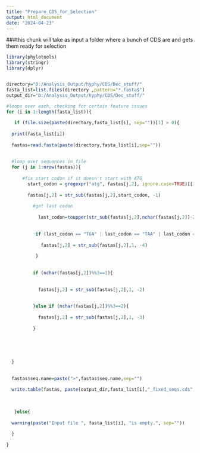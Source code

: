 ---
title: "Prepare_CDS_for_Selection"
output: html_document
date: "2024-04-23"
---

###this chunk will take as input a folder where a bunch of CDS are and gets them ready for selection
```{r}
library(phylotools)
library(stringr)
library(dplyr)


directory="D:/Analysis_Output/hyphy/CDS/Dec_stuff/"
fasta_list=list.files(directory ,pattern="*.fasta$")
output_dir="D:/Analysis_Output/hyphy/CDS/Dec_stuff/"

#loops over each, checking for certain feature issues
for (i in 1:length(fasta_list)){
  
   if (file.size(paste(directory,fasta_list[i], sep=""))[1] > 0){
     
  print(fasta_list[i])
  
  fastas=read.fasta(paste(directory,fasta_list[i],sep=""))
  
 
  #loop over sequences in file
  for (j in 1:nrow(fastas)){
     
      #fix start codon if it doesn't start with ATG
        start_codon = gregexpr("atg", fastas[j,2], ignore.case=TRUE)[[1]][1]
        
        fastas[j,2] = str_sub(fastas[j,2],start_codon, -1)
        
          #get last codon 
      
            last_codon=toupper(str_sub(fastas[j,2],nchar(fastas[j,2])-2, nchar(fastas[j,2])))
         
           
           if (last_codon == "TGA" | last_codon == "TAA" | last_codon == "TAG"){
             
             fastas[j,2] = str_sub(fastas[j,2],1, -4)
             
           }
           
    
          if (nchar(fastas[j,2])%%3==1){
          
            
            fastas[j,2] = str_sub(fastas[j,2],1, -2)
            
            
          }else if (nchar(fastas[j,2])%%3==2){
            
            fastas[j,2] = str_sub(fastas[j,2],1, -3)
            
          }
        
        
       
       
          
  }
  
  
  fastas$seq.name=paste(">",fastas$seq.name,sep="")
  
  write.table(fastas, paste(output_dir,fasta_list[i],"_fixed_seqs.cds",sep=""), quote=FALSE, row.names = FALSE, col.names=FALSE, sep="\n")
  
  
  
   }else{
  
  warning(paste("Input file ", fasta_list[i], "is empty.", sep=""))
     
  }

} 

```